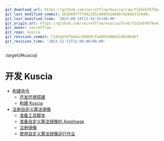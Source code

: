```yaml
---
git_download_url: https://github.com/secretflow/kuscia/raw/f1d2ebf6f9a4acd68047fa40b5d06b4140206db7/docs/development/index.rst
git_last_modified_commit: 2b2b097f77482255cb0955ed6b67426dd1334d8c
git_last_modified_time: '2023-09-19T11:41:51+08:00'
git_origin_url: https://github.com/secretflow/kuscia/blob/f1d2ebf6f9a4acd68047fa40b5d06b4140206db7/docs/development/index.rst
git_owner: secretflow
git_repo: kuscia
git_revision_commit: f1d2ebf6f9a4acd68047fa40b5d06b4140206db7
git_revision_time: '2023-12-11T11:09:06+08:00'
---
```


:target{#kuscia}

# 开发 Kuscia

<TableOfContents>


  - [构建命令](build_kuscia_cn.mdx)
    - [开发环境搭建](build_kuscia_cn.mdx#id2)
    - [构建 Kuscia](build_kuscia_cn.mdx#kuscia)
  - [注册自定义算法镜像](register_custom_image.mdx)
    - [准备工具脚本](register_custom_image.mdx#id2)
    - [准备自定义算法镜像的 AppImage](register_custom_image.mdx#appimage)
    - [注册镜像](register_custom_image.mdx#id5)
    - [使用自定义算法镜像运行作业](register_custom_image.mdx#id8)
</TableOfContents>
